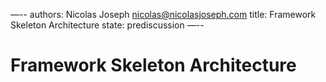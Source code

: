 —--
authors: Nicolas Joseph <nicolas@nicolasjoseph.com>
title: Framework Skeleton Architecture
state: prediscussion
—--

# Framework Skeleton Architecture
